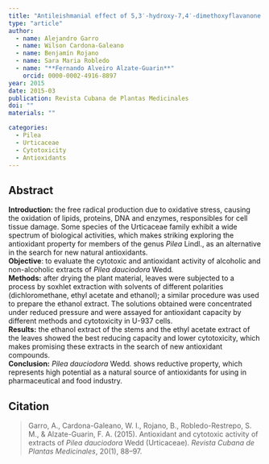 ```yaml
---
title: "Antileishmanial effect of 5,3′-hydroxy-7,4′-dimethoxyflavanone of <i>Picramnia gracilis</i> Tul. (Picramniaceae) fruit: <i>in vitro</i> and <i>in vivo</i> studies"
type: "article"
author:
  - name: Alejandro Garro
  - name: Wilson Cardona-Galeano
  - name: Benjamín Rojano
  - name: Sara Maria Robledo
  - name: "**Fernando Alveiro Alzate-Guarin**"
    orcid: 0000-0002-4916-8897
year: 2015
date: 2015-03
publication: Revista Cubana de Plantas Medicinales
doi: ""
materials: ""

categories:
  - Pilea
  - Urticaceae
  - Cytotoxicity
  - Antioxidants
---
```


## Abstract

**Introduction:** the free radical production due to oxidative stress, causing the oxidation of lipids, proteins, DNA and enzymes, responsibles for cell tissue damage. Some species of the Urticaceae family exhibit a wide spectrum of biological activities, which makes striking exploring the antioxidant property for members of the genus *Pilea* Lindl., as an alternative in the search for new natural antioxidants. \
**Objective**: to evaluate the cytotoxic and antioxidant activity of alcoholic and non-alcoholic extracts of *Pilea dauciodora* Wedd*.* \
**Methods:** after drying the plant material, leaves were subjected to a process by soxhlet extraction with solvents of different polarities (dichloromethane, ethyl acetate and ethanol); a similar procedure was used to prepare the ethanol extract. The solutions obtained were concentrated under reduced pressure and were assayed for antioxidant capacity by different methods and cytotoxicity in U-937 cells. \
**Results:** the ethanol extract of the stems and the ethyl acetate extract of the leaves showed the best reducing capacity and lower cytotoxicity, which makes promising these extracts in the search of new antioxidant compounds. \
**Conclusion:** *Pilea dauciodora* Wedd*.* shows reductive property, which represents high potential as a natural source of antioxidants for using in pharmaceutical and food industry.

## Citation

> Garro, A., Cardona-Galeano, W. I., Rojano, B., Robledo-Restrepo, S. M., & Alzate-Guarin, F. A. (2015). Antioxidant and cytotoxic activity of extracts of *Pilea dauciodora* Wedd (Urticaceae). *Revista Cubana de Plantas Medicinales*, 20(1), 88--97.